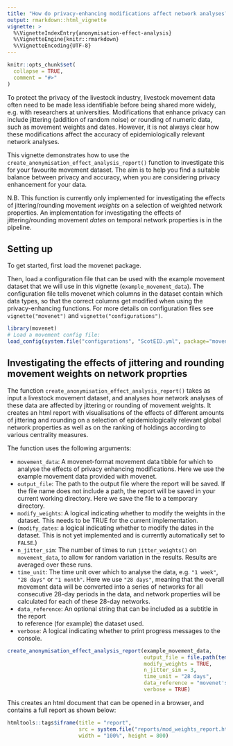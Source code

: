 ```yaml
---
title: "How do privacy-enhancing modifications affect network analyses?"
output: rmarkdown::html_vignette
vignette: >
  %\VignetteIndexEntry{anonymisation-effect-analysis}
  %\VignetteEngine{knitr::rmarkdown}
  %\VignetteEncoding{UTF-8}
---
```


```r
knitr::opts_chunk$set(
  collapse = TRUE,
  comment = "#>"
)
```
To protect the privacy of the livestock industry, livestock movement data often need to be made less identifiable before being shared more widely, e.g. with researchers at universities. Modifications that enhance privacy can include jittering (addition of random noise) or rounding of numeric data, such as movement weights and dates. However, it is not always clear how these modifications affect the accuracy of epidemiologically relevant network analyses. 

This vignette demonstrates how to use the `create_anonymisation_effect_analysis_report()` function to investigate this for your favourite movement dataset. The aim is to help you find a suitable balance between privacy and accuracy, when you are considering privacy enhancement for your data.

N.B. This function is currently only implemented for investigating the effects of jittering/rounding movement *weights* on a selection of weighted network properties. An implementation for investigating the effects of jittering/rounding movement *dates* on temporal network properties is in the pipeline.

## Setting up

To get started, first load the movenet package.

Then, load a configuration file that can be used with the example movement dataset 
that we will use in this vignette (`example_movement_data`). 
The configuration file tells movenet which columns in the dataset contain which 
data types, so that the correct columns get modified when using the privacy-enhancing 
functions. For more details on configuration files see `vignette("movenet")` and 
`vignette("configurations")`.

```r
library(movenet)
# Load a movement config file:
load_config(system.file("configurations", "ScotEID.yml", package="movenet"))
```

## Investigating the effects of jittering and rounding movement weights on network proprties

The function `create_anonymisation_effect_analysis_report()` takes as input a livestock movement dataset, and analyses how network analyses of these data are affected by jittering or rounding of movement weights. It creates an html report with visualisations of the effects of different amounts of jittering and rounding on a selection of epidemiologically relevant global network properties as well as on the ranking of holdings according to various centrality measures. 

The function uses the following arguments:

- `movement_data`: A movenet-format movement data tibble for which to analyse the
effects of privacy enhancing modifications. Here we use the example 
  movement data provided with movenet.
- `output_file`: The path to the output file where the report will be saved. 
If the file name does not include a path, the report will be saved in your current working directory.
Here we save the file to a temporary directory.
- `modify_weights`: A logical indicating whether to modify the weights in the dataset. 
  This needs to be TRUE for the current implementation.
- (`modify_dates`: a logical indicating whether to modify the dates in the dataset. 
  This is not yet implemented and is currently automatically set to `FALSE`.)
- `n_jitter_sim`: The number of times to run `jitter_weights()` on `movement_data`,
to allow for random variation in the results. Results are averaged over these runs.
- `time_unit`: The time unit over which to analyse the data, e.g. `"1 week"`, 
`"28 days"` or `"1 month"`. Here we use `"28 days"`, meaning that the overall 
movement data will be converted into a series of networks for all consecutive
28-day periods in the data, and network properties will be calculated for each
of these 28-day networks.
- `data_reference`: An optional string that can be included as a subtitle in the report  
to reference (for example) the dataset used.
- `verbose`: A logical indicating whether to print progress messages to the console.


```R
create_anonymisation_effect_analysis_report(example_movement_data,
                                            output_file = file.path(tempdir(),"network_report.html"),
                                            modify_weights = TRUE,
                                            n_jitter_sim = 3,
                                            time_unit = "28 days",
                                            data_reference = "movenet's example_movement_data",
                                            verbose = TRUE)
```

This creates an html document that can be opened in a browser, and contains a
full report as shown below:

```R
htmltools::tags$iframe(title = "report",
                       src = system.file("reports/mod_weights_report.html", package = "movenet"),
                       width = "100%", height = 800)
```
